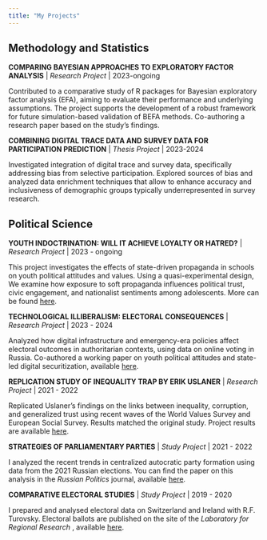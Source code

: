 ```yaml
---
title: "My Projects"
---
```


## Methodology and Statistics

**COMPARING BAYESIAN APPROACHES TO EXPLORATORY FACTOR ANALYSIS** |  *Research Project * | 2023-ongoing

Contributed to a comparative study of R packages for Bayesian exploratory factor analysis (EFA), aiming to evaluate their performance and underlying assumptions. The project supports the development of a robust framework for future simulation-based validation of BEFA methods. Co-authoring a research paper based on the study’s findings.

**COMBINING DIGITAL TRACE DATA AND SURVEY DATA FOR PARTICIPATION PREDICTION** |  *Thesis Project* | 2023-2024

Investigated integration of digital trace and survey data, specifically addressing bias from selective participation. Explored sources of bias and analyzed data enrichment techniques that allow to enhance accuracy and inclusiveness of demographic groups typically underrepresented in survey research.

## Political Science

**YOUTH INDOCTRINATION: WILL IT ACHIEVE LOYALTY OR HATRED?** |  *Research Project * | 2023 - ongoing

This project investigates the effects of state-driven propaganda in schools on youth political attitudes and values. Using a quasi-experimental design, We examine how exposure to soft propaganda influences political trust, civic engagement, and nationalist sentiments among adolescents. More can be found [here](https://papers.ssrn.com/sol3/papers.cfm?abstract_id=5264533).

**TECHNOLOGICAL ILLIBERALISM: ELECTORAL CONSEQUENCES** |  *Research Project * | 2023 - 2024

Analyzed how digital infrastructure and emergency-era policies affect electoral outcomes in authoritarian contexts, using data on online voting in Russia. Co-authored a working paper on youth political attitudes and state-led digital securitization, available [here](https://www.illiberalism.org/the-rise-of-tech-illiberalism-in-russia-e-voting-and-new-dimensions-of-securitization/).

**REPLICATION STUDY OF INEQUALITY TRAP BY ERIK USLANER** |  *Research Project * | 2021 - 2022

Replicated Uslaner’s findings on the links between inequality, corruption, and generalized trust using recent waves of the World Values Survey and European Social Survey. Results matched the original study. Project results are available [here](https://www.hse.ru/ba/political/students/diplomas/620109658).

**STRATEGIES OF PARLIAMENTARY PARTIES** |  *Study Project * | 2021 - 2022

I analyzed the recent trends in centralized autocratic party formation using data from the 2021 Russian elections. You can find the paper on this analysis in the *Russian Politics* journal, available [here](https://brill.com/view/journals/rupo/8/4/article-p519_5.xml).

**COMPARATIVE ELECTORAL STUDIES** |  *Study Project * | 2019 - 2020

I prepared and analysed electoral data on Switzerland and Ireland with R.F. Turovsky. Electoral ballots are published on the site of the *Laboratory for Regional Research *, available [here](https://cfi.hse.ru/lrps/elb).